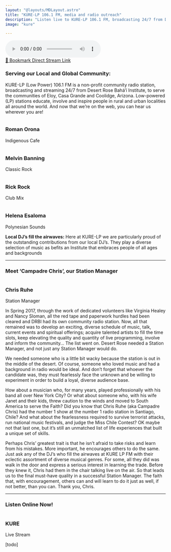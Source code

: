 ```yaml
---
layout: "@layouts/MDLayout.astro"
title: "KURE-LP 106.1 FM, media and radio outreach"
description: "Listen live to KURE-LP 106.1 FM, broadcasting 24/7 from Desert Rose Bahá'í Institute in Arizona. Our community radio station serves Eloy, Casa Grande, and Coolidge with diverse programming and global reach through online streaming."
image: "kure"

---
```





<audio controls autoPlay className="w-full max-w-md mx-auto my-4">
  <source src="https://stationplaylist.com:7096/listen.aac" type="audio/aac" />
  Your browser does not support the audio element.
</audio>

<div className="text-center mb-4">
  <a href="https://stationplaylist.com:7096/listen.aac" 
     className="inline-flex items-center justify-center px-6 py-2.5 bg-blue-600 text-white rounded-md hover:bg-blue-700 active:bg-blue-800 transition-all duration-200 shadow-md hover:shadow-lg font-bold no-underline hover:no-underline relative min-w-[250px]">
    <span className="absolute -left-2 -top-2 bg-white/90 text-blue-600 rounded-full w-10 h-10 flex items-center justify-center text-2xl shadow-sm border-2 border-blue-400">
      📑
    </span>
    Bookmark Direct Stream Link
  </a>
</div>

### Serving our Local and Global Community:

KURE-LP (Low Power) 106.1 FM is a non-profit community radio station, broadcasting and streaming 24/7 from Desert Rose Bahá’í Institute, to serve the communities of Eloy, Casa Grande and Coolidge, Arizona. Low-powered (LP) stations educate, involve and inspire people in rural and urban localities all around the world. And now that we’re on the web, you can hear us wherever you are!

<div class="flex flex-wrap w-full justify-evenly">

<div class="card w-64 text-center mx-2">
    <img {...romanimg} class="rounded-full w-48 h-48 mx-auto mb-2 border-b-4 border-r-4 border-orange-300" />
    <h3 class="name mb-0 mt-0">Roman Orona</h3>
    <p class="title mt-0 text-sm">Indigenous Cafe</p>
</div>


  <div class="card w-64 text-center  px-2 ">
    <img {...melodyimg} class="rounded-full w-48 h-48 mx-auto mb-2 border-b-4 border-r-4 border-orange-300" />
    <h3 class="name mb-0 mt-0"> Melvin Banning </h3> <p class="title mt-0 text-sm"> Classic Rock </p>
  </div>

  <div class="card w-64 text-center  px-2 ">
    <img {...rickimg} class="rounded-full w-48 h-48 mx-auto mb-2 border-b-4 border-r-4 border-orange-300" />
    <h3 class="name mb-0 mt-0"> Rick Rock </h3> <p class="title mt-0 text-sm"> Club Mix </p>
  </div>

  <div class="card w-64 text-center  mx-2 ">
    <img {...helenaimg} class="rounded-full w-48 h-48 mx-auto mb-2 border-b-4 border-r-4 border-orange-300" />
    <h3 class="name mb-0 mt-0"> Helena Esaloma </h3> <p class="title mt-0 text-sm"> Polynesian Sounds </p>
  </div>

</div>

__Local DJ’s fill the airwaves:__    Here at KURE-LP we are particularly proud of the outstanding contributions from our local DJ’s.   They play a diverse selection of music as befits an Institute that embraces people of all ages and backgrounds

------

### Meet ‘Campadre Chris’, our Station Manager

  <div class="card w-64 text-center float-right">
    <img {...chrisimg} class="rounded-full w-48 h-48 mx-auto mb-2 object-cover" />
    <h3 class="name mb-0 mt-0"> Chris Ruhe </h3> <p class="title mt-0 text-sm"> Station Manager </p>
  </div>

In Spring 2017, through the work of dedicated volunteers like Virginia Healey and Nancy Sloman, all the red tape and paperwork hurdles had been cleared and DRBI had its own community radio station.  Now, all that remained was to develop an exciting, diverse schedule of music, talk, current events and spiritual offerings; acquire talented artists to fill the time slots, keep elevating the quality and quantity of live programming, involve and inform the community…   The list went on.    Desert Rose needed a Station Manager, and not just any Station Manager would do.

We needed someone who is a little bit wacky because the station is out in the middle of the desert.  Of course, someone who loved music and had a background in radio would be ideal.  And don’t forget that whoever the candidate was, they must fearlessly face the unknown and be willing to experiment in order to build a loyal, diverse audience base.

How about a musician who, for many years, played professionally with his band all over New York City?  Or what about someone who, with his wife Janet and their kids, threw caution to the winds and moved to South America to serve the Faith?  Did you know that Chris Ruhe (aka Campadre Chris) had the number 1 show at the number 1 radio station in Santiago, Chile?  And what about the fearlessness required to survive terrorist attacks, run national music festivals, and judge the Miss Chile Contest?  OK maybe not that last one, but it’s still an unmatched list of life experiences that built a unique set of skills.

Perhaps Chris’ greatest trait is that he isn’t afraid to take risks and learn from his mistakes.  More important, he encourages others to do the same.  Just ask any of the DJ’s who fill the airwaves at KURE LP FM with their eclectic assortment of diverse musical genres.  For some, all they did was walk in the door and express a serious interest in learning the trade. Before they knew it, Chris had them in the chair talking live on the air.   So that leads us to the final must-have quality in a successful Station Manager.  The faith that, with encouragement, others can and will learn to do it just as well, if not better, than you can.   Thank you, Chris.

-----------

### Listen Online Now!

  <div class="card w-64 text-center float-right">
    <img {...radioimg} class="rounded-full w-48 h-48 mx-auto mb-2 object-cover" />
    <h3 class="name mb-0 mt-0"> KURE </h3> <p class="title mt-0 text-sm"> Live Stream </p>
  </div>

[todo]

<br />  <br />  <br />  <br />  <br />  <br />  <br />  <br />  <br />  <br />  <br />
